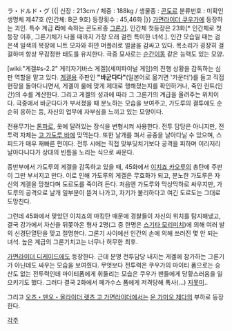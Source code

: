 ラ・ドルド・グ 
{{|
신장 : 213cm / 체중 : 188kg / 생물종 : [[콘도르]]
분류번호 : 미확인생명체 제47호 (인간체: B군 9호)
등장횟수 : 45,46화
|}}
[[가면라이더 쿠우가]]에 등장하는 괴인. 특수 계급 '''라'''에 속하는 콘도르종 [[그론기]]. 인간체 첫등장은 23화[* 인간체로 첫 등장 이후, 그론기체가 나올 때까지 가장 오래 걸린 특이한 녀석.]. 인간 모습일 때는 검은색 일색의 복장에 니트 모자와 하얀 머플러로 얼굴을 감싸고 있다. 목소리가 굉장히 걸걸하며 항상 무감정한 태도를 유지한다. 극중 묘사로는 [[순간이동]] 같은 능력도 있는 모양.

[wiki:"게겔#s-2.2" 게리자기바스 게겔](세미파이널 게임)의 진행 상황을 감독하는 심판 역할을 맡고 있다. [[게겔]]용 주판인 '''"바군다다"'''(일본어로 옮기면 '카운터')를 들고 직접 현장을 돌아다니면서, 게겔이 룰에 맞게 제대로 행해졌는지를 확인하거나, 죽인 린트(인간)의 수를 계산한다. 그리고 게겔의 성과에 따라 그 그론기의 계급을 올려주는 위치이다. 극중에서 바군다다가 부서졌을 때 분노하는 모습을 보여주고, 가도루의 결투에도 순순히 응하는 등, 자신의 업무에 자부심을 느끼고 있는 모양이다.

전용무기는 [[톤파]]로, 옷에 달려있는 장식을 변형시켜 사용한다. 전투 담당은 아니지만, 전투력 자체는 [[고 가도루 바]]에 맞먹는다. 또한 날개를 펴서 공중을 날아다닐 수 있으며, 스피드가 매우 재빠른 편이다. 전투 시에는 직접 맞부딪치기보다 공격을 피하며 이리저리 날아다니다가 상대의 빈틈을 노리는 식으로 싸운다.

종반부에서 가도루의 게겔을 감독하고 있을 때, 45화에서 [[이치죠 카오루]]의 총탄에 주판이 그만 부서지고 만다. 이로 인해 가도루의 게겔은 무효화가 되고, 분노한 가도루은 자신의 게겔을 망쳤다며 도르도를 죽이려 든다. 처음엔 가도루와 막상막하로 싸우지만, 가도루의 공격으로 날개 일부분이 뜯겨 나가고, 자기가 불리하다고 여긴 도르도는 그대로 도망친다.

그런데 45화에서 맞았던 이치죠의 마킹탄 때문에 경찰들이 자신의 위치를 탐지해냈고, 결국 강가에서 자신을 뒤쫒아온 형사 2명(그 중 한명은 [[스기타 모리미치]])에 의해 여러 발의 신경단열탄을 맞고 절명한다. 그론기 사이에선 인간의 손에 의해 쓰러진 몇 안 되는 녀석. 높은 계급의 그론기치고는 너무나 허무한 최후. 

[[가면라이더 디케이드]]에도 등장한다. 근데 분명 전투담당 내지는 게겔에 참가하는 그론기가 아닌데도 싸우는 모습을 보여줬다. 무엇보다 전투력은 쿠우가의 마이티 폼으로는 승산도 없는 전투력인데 마이티폼에게 휘둘리는 모습은 쿠우가 팬들에게 당황스러움을 일으키기도 했다. 그러다 결국 2화에서 페가수스 폼에게 저격당해 폭사(...) [[지못미]]..

그리고 [[오즈・덴오・올라이더 렛츠 고 가면라이더]]에서는 [[운 가미오 제다]]의 부하로 등장한다.

[[각주]]
